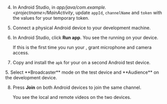 <PlatformWrapper platform="android">
        
4.  In Android Studio, in *app/java/com.example.\<projectname>/MainActivity*, update `appId`, `channelName` and `token` with the values for your temporary token.

2.  Connect a physical Android device to your development machine.

3.  In Android Studio, click **Run app**. You see the <Vpl k="CLIENT" /> running on your device.

    If this is the first time you run your <Vpl k="CLIENT" />, grant microphone and camera access.

4.  Copy and install the `apk` for your <Vpl k="CLIENT" /> on a second Android test device.

<ProductWrapper product="interactive-live-streaming">
5. Select **Broadcaster** mode on the test device and **Audience** on the development device.
</ProductWrapper>

8.  Press **Join** on both Android devices to join the same channel.

    You see the local and remote videos on the two devices.
</PlatformWrapper>
